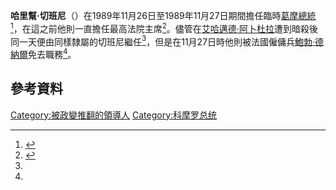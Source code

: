 '''哈里幫·切班尼'''（{{Lang-fr|'''Haribon Chebani'''}}）在1989年11月26日至1989年11月27日期間擔任臨時[[葛摩總統|葛摩總統]]<ref name="ws">{{cite web |url=http://www.worldstatesmen.org/Comoros.html |title=Comoros |accessdate=2007-01-19 |work=World Statesman |archive-date=2017-12-19 |archive-url=https://web.archive.org/web/20171219121044/http://www.worldstatesmen.org/Comoros.html |dead-url=no }}</ref>，在這之前他則一直擔任最高法院主席<ref name="onwar">{{cite web|url= http://www.onwar.com/aced/data/cite/comoros1989.htm|title= Denard's Coup in Comoros 1989|accessdate= 2007-01-19|work= Armed Conflict Events Database|archive-url= https://web.archive.org/web/20061103020740/http://www.onwar.com/aced/data/cite/comoros1989.htm|archive-date= 2006-11-03|dead-url= yes}}</ref>。儘管在[[艾哈邁德·阿卜杜拉|艾哈邁德·阿卜杜拉]]遭到暗殺後同一天便由同樣隸屬{{Link-en|葛摩發展聯盟|Comorian Union for Progress}}的切班尼繼任<ref name="ws"/>，但是在11月27日時他則被法國僱傭兵[[鮑勃·德納爾|鮑勃·德納爾]]免去職務<ref name="onwar"/>。

== 參考資料 ==
{{Reflist}}

[[Category:被政變推翻的領導人|Category:被政變推翻的領導人]]
[[Category:科摩罗总统|Category:科摩罗总统]]